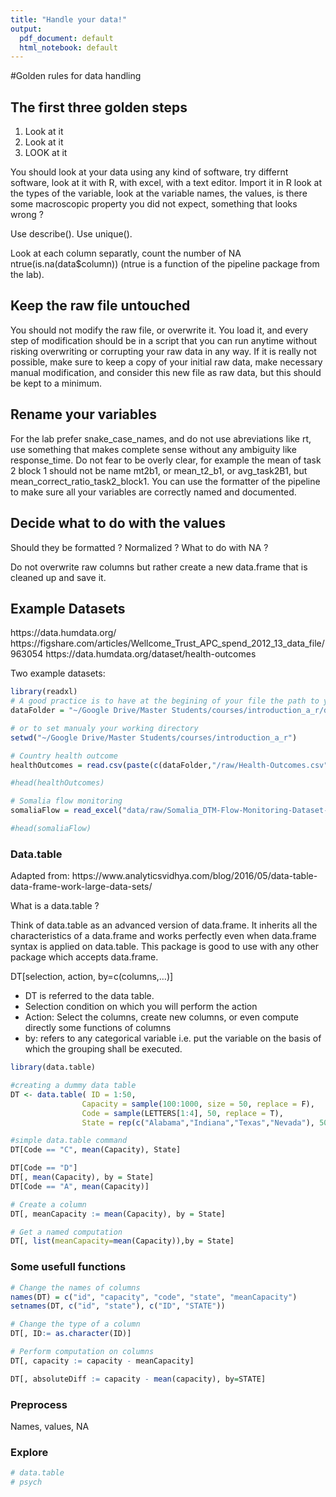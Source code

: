 ```yaml
---
title: "Handle your data!"
output:
  pdf_document: default
  html_notebook: default
---
```


#Golden rules for data handling

## The first three golden steps

1. Look at it
2. Look at it
3. LOOK at it 

You should look at your data using any kind of software, try differnt software, look at it with R, with excel, with a text editor. Import it in R look at the types of the variable, look at the variable names, the values, is there some macroscopic property you did not expect, something that looks wrong ?

Use describe(). Use unique().

Look at each column separatly, count the number of NA ntrue(is.na(data$column)) (ntrue is a function of the pipeline package from the lab).

## Keep the raw file untouched

You should not modify the raw file, or overwrite it. You load it, and every step of modification should be in a script that you can run anytime without risking overwriting or corrupting your raw data in any way. If it is really not possible, make sure to keep a copy of your initial raw data, make necessary manual modification, and consider this new file as raw data, but this should be kept to a minimum.

## Rename your variables

For the lab prefer snake_case_names, and do not use abreviations like rt, use something that makes complete sense without any ambiguity like response_time. Do not fear to be overly clear, for example the mean of task 2 block 1 should not be name mt2b1, or mean_t2_b1, or avg_task2B1, but mean_correct_ratio_task2_block1.
You can use the formatter of the pipeline to make sure all your variables are correctly named and documented.

## Decide what to do with the values
Should they be formatted ? 
Normalized ?
What to do with NA ? 

Do not overwrite raw columns but rather create a new data.frame that is cleaned up and save it. 

## Example Datasets
https://data.humdata.org/
https://figshare.com/articles/Wellcome_Trust_APC_spend_2012_13_data_file/963054 
https://data.humdata.org/dataset/health-outcomes

Two example datasets: 
```r
library(readxl)
# A good practice is to have at the begining of your file the path to your data folder
dataFolder = "~/Google Drive/Master Students/courses/introduction_a_r/data"

# or to set manualy your working directory 
setwd("~/Google Drive/Master Students/courses/introduction_a_r")

# Country health outcome
healthOutcomes = read.csv(paste(c(dataFolder,"/raw/Health-Outcomes.csv"), collapse = ""))

#head(healthOutcomes)

# Somalia flow monitoring 
somaliaFlow = read_excel("data/raw/Somalia_DTM-Flow-Monitoring-Dataset-Oct-Dec-2016.xlsx")

#head(somaliaFlow)

```

### Data.table
Adapted from: https://www.analyticsvidhya.com/blog/2016/05/data-table-data-frame-work-large-data-sets/ 

What is a data.table ? 

Think of data.table as an advanced version of data.frame. It inherits all the characteristics of a data.frame and works perfectly even when data.frame syntax is applied on data.table. This package is good to use with any other package which accepts data.frame.

DT[selection, action, by=c(columns,...)]

* DT is referred to the data table.
* Selection condition on which you will perform the action
* Action: Select the columns, create new columns, or even compute directly some functions of columns
* by: refers to any categorical variable i.e. put the variable on the basis of which the grouping shall be executed.

```r
library(data.table)
```

```r
#creating a dummy data table
DT <- data.table( ID = 1:50,
                Capacity = sample(100:1000, size = 50, replace = F),
                Code = sample(LETTERS[1:4], 50, replace = T),
                State = rep(c("Alabama","Indiana","Texas","Nevada"), 50))

#simple data.table command
DT[Code == "C", mean(Capacity), State]

DT[Code == "D"]
DT[, mean(Capacity), by = State]
DT[Code == "A", mean(Capacity)]

# Create a column 
DT[, meanCapacity := mean(Capacity), by = State]

# Get a named computation
DT[, list(meanCapacity=mean(Capacity)),by = State]

```

### Some usefull functions 
```r
# Change the names of columns
names(DT) = c("id", "capacity", "code", "state", "meanCapacity")
setnames(DT, c("id", "state"), c("ID", "STATE"))

# Change the type of a column
DT[, ID:= as.character(ID)]

# Perform computation on columns
DT[, capacity := capacity - meanCapacity]

DT[, absoluteDiff := capacity - mean(capacity), by=STATE]
```

### Preprocess
Names, values, NA

### Explore 
```r
# data.table
# psych
```
